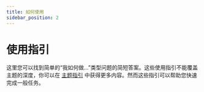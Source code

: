 ```yaml
---
title: 如何使用
sidebar_position: 2
---
```


# 使用指引

这里您可以找到简单的“我如何做...”类型问题的简短答案。这些使用指引不能覆盖主题的深度，你可以在 [主题指引](/topics/index.mdx) 中获得更多内容。然而这些指引可以帮助您快速完成一般任务。


<DocCardList />